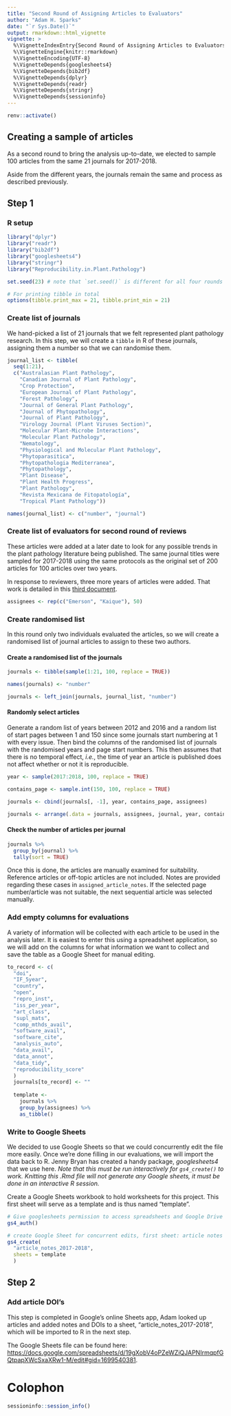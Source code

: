 ```yaml
---
title: "Second Round of Assigning Articles to Evaluators"
author: "Adam H. Sparks"
date: "`r Sys.Date()`"
output: rmarkdown::html_vignette
vignette: >
  %\VignetteIndexEntry{Second Round of Assigning Articles to Evaluators}
  %\VignetteEngine{knitr::rmarkdown}
  %\VignetteEncoding{UTF-8}
  %\VignetteDepends{googlesheets4}
  %\VignetteDepends{bib2df}
  %\VignetteDepends{dplyr}
  %\VignetteDepends{readr}
  %\VignetteDepends{stringr}
  %\VignetteDepends{sessioninfo}
---
```



```r
renv::activate()
```

## Creating a sample of articles

As a second round to bring the analysis up-to-date, we elected to sample 100 articles from the same 21 journals for 2017-2018.

Aside from the different years, the journals remain the same and process as described previously.

## Step 1

### R setup

```r
library("dplyr")
library("readr")
library("bib2df")
library("googlesheets4")
library("stringr")
library("Reproducibility.in.Plant.Pathology")

set.seed(23) # note that `set.seed()` is different for all four rounds

# For printing tibble in total
options(tibble.print_max = 21, tibble.print_min = 21)
```

### Create list of journals

We hand-picked a list of 21 journals that we felt represented plant pathology research.
In this step, we will create a `tibble` in R of these journals, assigning them a number so that we can randomise them.

```r
journal_list <- tibble(
  seq(1:21),
  c("Australasian Plant Pathology",
    "Canadian Journal of Plant Pathology",
    "Crop Protection",
    "European Journal of Plant Pathology",
    "Forest Pathology",
    "Journal of General Plant Pathology",
    "Journal of Phytopathology",
    "Journal of Plant Pathology",
    "Virology Journal (Plant Viruses Section)",
    "Molecular Plant-Microbe Interactions",
    "Molecular Plant Pathology",
    "Nematology",
    "Physiological and Molecular Plant Pathology",
    "Phytoparasitica",
    "Phytopathologia Mediterranea",
    "Phytopathology",
    "Plant Disease",
    "Plant Health Progress",
    "Plant Pathology",
    "Revista Mexicana de Fitopatología",
    "Tropical Plant Pathology"))

names(journal_list) <- c("number", "journal")
```

### Create list of evaluators for second round of reviews

These articles were added at a later date to look for any possible trends in the plant pathology literature being published.
The same journal titles were sampled for 2017-2018 using the same protocols as the original set of 200 articles for 100 articles over two years.

In response to reviewers, three more years of articles were added.
That work is detailed in this [third document](https://openplantpathology.github.io/Reproducibility_in_Plant_Pathology/articles/b3_assigning_articles).

```r
assignees <- rep(c("Emerson", "Kaique"), 50)
```

### Create randomised list

In this round only two individuals evaluated the articles, so we will create a randomised list of journal articles to assign to these two authors.

#### Create a randomised list of the journals

```r
journals <- tibble(sample(1:21, 100, replace = TRUE))

names(journals) <- "number"

journals <- left_join(journals, journal_list, "number")
```

#### Randomly select articles

Generate a random list of years between 2012 and 2016 and a random list of start pages between 1 and 150 since some journals start numbering at 1 with every issue.
Then bind the columns of the randomised list of journals with the randomised years and page start numbers.
This then assumes that there is no temporal effect, _i.e._, the time of year an article is published does not
affect whether or not it is reproducible.

```r
year <- sample(2017:2018, 100, replace = TRUE)

contains_page <- sample.int(150, 100, replace = TRUE)

journals <- cbind(journals[, -1], year, contains_page, assignees)

journals <- arrange(.data = journals, assignees, journal, year, contains_page)
```

#### Check the number of articles per journal

```r
journals %>%
  group_by(journal) %>%
  tally(sort = TRUE)
```

Once this is done, the articles are manually examined for suitability.
Reference articles or off-topic articles are not included.
Notes are provided regarding these cases in `assigned_article_notes`.
If the selected page number/article was not suitable, the next sequential article was selected manually.

### Add empty columns for evaluations

A variety of information will be collected with each article to be used in the analysis later.
It is easiest to enter this using a spreadsheet application, so we will add on the columns for what information we want to collect and save the table as a Google Sheet for manual editing.

```r
to_record <- c(
  "doi",
  "IF_5year",
  "country",
  "open",
  "repro_inst",
  "iss_per_year",
  "art_class",
  "supl_mats",
  "comp_mthds_avail",
  "software_avail",
  "software_cite",
  "analysis_auto",
  "data_avail",
  "data_annot",
  "data_tidy",
  "reproducibility_score"
  )
  journals[to_record] <- ""
  
  template <- 
    journals %>%
    group_by(assignees) %>%
    as_tibble()
```

### Write to Google Sheets

We decided to use Google Sheets so that we could concurrently edit the file more easily.
Once we're done filling in our evaluations, we will import the data back to R.
Jenny Bryan has created a handy package, _googlesheets4_ that we use here.
_Note that this must be run interactively for `gs4_create()` to work.
Knitting this .Rmd file will not generate any Google sheets, it must be done in an interactive R session._

Create a Google Sheets workbook to hold worksheets for this project.
This first sheet will serve as a template and is thus named "template".

```r
# Give googlesheets permission to access spreadsheets and Google Drive
gs4_auth()

# create Google Sheet for concurrent edits, first sheet: article notes template
gs4_create(
  "article_notes_2017-2018",
  sheets = template
  )
```

## Step 2

### Add article DOI's

This step is completed in Google's online Sheets app, Adam looked up articles and added notes and DOIs to a sheet, "article_notes_2017-2018", which will be imported to R in the next step.

The Google Sheets file can be found here:
<https://docs.google.com/spreadsheets/d/19gXobV4oPZeWZiQJAPNIrmqpfGQtpapXWcSxaXRw1-M/edit#gid=1699540381>.

# Colophon

```r
sessioninfo::session_info()
```
